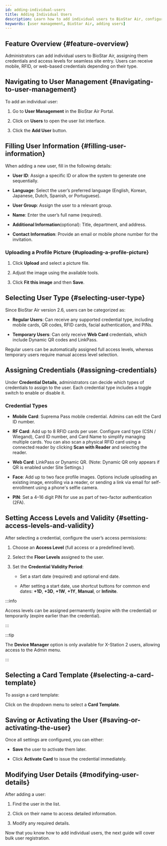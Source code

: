 ```yaml
---
id: adding-individual-users
title: Adding Individual Users
description: Learn how to add individual users to BioStar Air, configure user information, assign credentials and access levels, and manage regular and temporary user types.
keywords: [user management, BioStar Air, adding users]
---
```



## Feature Overview {#feature-overview}

Administrators can add individual users to BioStar Air, assigning them credentials and access levels for seamless site entry. Users can receive mobile, RFID, or web-based credentials depending on their type.

<CustomerNote />

## Navigating to User Management {#navigating-to-user-management}

To add an individual user:

1. Go to **User Management** in the BioStar Air Portal.

1. Click on **Users** to open the user list interface.

1. Click the **Add User** button.

<YouTube videoId="FTgpsYPlP8k" />


## Filling User Information {#filling-user-information}

When adding a new user, fill in the following details:

* **User ID**: Assign a specific ID or allow the system to generate one sequentially.

* **Language**: Select the user’s preferred language (English, Korean, Japanese, Dutch, Spanish, or Portuguese).

* **User Group**: Assign the user to a relevant group.

* **Name**: Enter the user’s full name (required).

* **Additional Information**(optional): Title, department, and address.

* **Contact Information**: Provide an email or mobile phone number for the invitation.

### Uploading a Profile Picture {#uploading-a-profile-picture}

1. Click **Upload** and select a picture file.

1. Adjust the image using the available tools.

1. Click **Fit this image** and then **Save**.


## Selecting User Type {#selecting-user-type}

Since BioStar Air version 2.6, users can be categorized as:

* **Regular Users**: Can receive any supported credential type, including mobile cards, QR codes, RFID cards, facial authentication, and PINs.

* **Temporary Users**: Can only receive **Web Card** credentials, which include Dynamic QR codes and LinkPass.

Regular users can be automatically assigned full access levels, whereas temporary users require manual access level selection.


## Assigning Credentials {#assigning-credentials}

Under **Credential Details**, administrators can decide which types of credentials to assign to the user. Each credential type includes a toggle switch to enable or disable it.

### Credential Types

* **Mobile Card**: Suprema Pass mobile credential. Admins can edit the Card ID number.

* **RF Card**: Add up to 8 RFID cards per user. Configure card type (CSN / Wiegand), Card ID number, and Card Name to simplify managing multiple cards. You can also scan a physical RFID card using a connected reader by clicking **Scan with Reader** and selecting the reader.

* **Web Card**: LinkPass or Dynamic QR. (Note: Dynamic QR only appears if QR is enabled under Site Settings.)

* **Face**: Add up to two face profile images. Options include uploading an existing image, enrolling via a reader, or sending a link via email for self-enrollment using a phone's selfie camera.

* **PIN**: Set a 4–16 digit PIN for use as part of two-factor authentication (2FA).

## Setting Access Levels and Validity {#setting-access-levels-and-validity}

After selecting a credential, configure the user’s access permissions:

1. Choose an **Access Level** (full access or a predefined level).

1. Select the **Floor Levels** assigned to the user.

1. Set the **Credential Validity Period**:

   * Set a start date (required) and optional end date.

   * After setting a start date, use shortcut buttons for common end dates: **+1D**, **+3D**, **+1W**, **+1Y**, **Manual**, or **Infinite**.

:::info

Access levels can be assigned permanently (expire with the credential) or temporarily (expire earlier than the credential).

:::

:::tip

The **Device Manager** option is only available for X-Station 2 users, allowing access to the Admin menu.

:::


## Selecting a Card Template {#selecting-a-card-template}

To assign a card template:

Click on the dropdown menu to select a **Card Template**.


## Saving or Activating the User {#saving-or-activating-the-user}

Once all settings are configured, you can either:

* **Save** the user to activate them later.

* Click **Activate Card** to issue the credential immediately.


## Modifying User Details {#modifying-user-details}

After adding a user:

1. Find the user in the list.

1. Click on their name to access detailed information.

1. Modify any required details.


<NextStep>
<NextItem to='adding-users-in-bulk'>

Now that you know how to add individual users, the next guide will cover bulk user registration.

</NextItem>
</NextStep>

